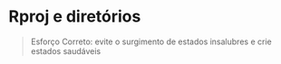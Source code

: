 # Rproj e diretórios

> Esforço Correto: evite o surgimento de estados insalubres e crie estados saudáveis
